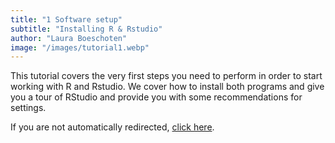 ```yaml
---
title: "1 Software setup"
subtitle: "Installing R & Rstudio"
author: "Laura Boeschoten"
image: "/images/tutorial1.webp"
---
```

<script>
if (!window.location.href.includes('your-tutorial-website.com') && !sessionStorage.getItem('redirected')) {
    sessionStorage.setItem('redirected', 'true');
    setTimeout(() => {
        window.location.replace("https://www.openstatprog.com/software-setup/");
    }, 100);
}
</script>

<noscript>
<meta http-equiv="refresh" content="2; url=https://www.openstatprog.com/software-setup/">
</noscript>

This tutorial covers the very first steps you need to perform in order to start working with R and Rstudio. We cover how to install both programs and give you a tour of RStudio and provide you with some recommendations for settings.

If you are not automatically redirected, [click here](https://www.openstatprog.com/software-setup/).